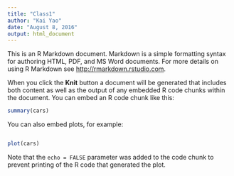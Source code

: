 ```yaml
---
title: "Class1"
author: "Kai Yao"
date: "August 8, 2016"
output: html_document
---
```


This is an R Markdown document. Markdown is a simple formatting syntax for authoring HTML, PDF, and MS Word documents. For more details on using R Markdown see <http://rmarkdown.rstudio.com>.

When you click the **Knit** button a document will be generated that includes both content as well as the output of any embedded R code chunks within the document. You can embed an R code chunk like this:

```r
summary(cars)
```

You can also embed plots, for example:
```r
```

```r
plot(cars)
```

Note that the `echo = FALSE` parameter was added to the code chunk to prevent printing of the R code that generated the plot.
